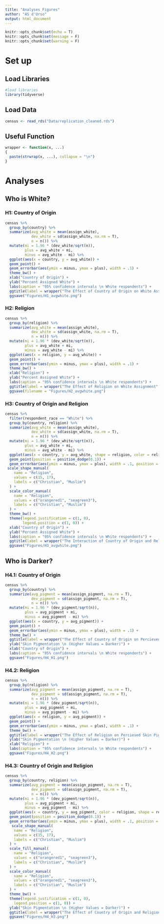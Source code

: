 ```yaml
---
title: "Analyses Figures"
author: "AS d'Urso"
output: html_document
---
```


```r
knitr::opts_chunk$set(echo = T)
knitr::opts_chunk$set(message = F)
knitr::opts_chunk$set(warning = F)
```

# Set up

## Load Libraries

```r
#load libraries 
library(tidyverse)
```

## Load Data 

```r
census <- read_rds("Data/replication_cleaned.rds")
```

## Useful Function 

```r
wrapper <- function(x, ...) 
{
  paste(strwrap(x, ...), collapse = "\n")
}
```

# Analyses 

## Who is White?

### H1: Country of Origin
```r
census %>% 
  group_by(country) %>% 
  summarize(avg_white = mean(assign_white), 
            dev_white = sd(assign_white, na.rm = T), 
            n = n()) %>% 
  mutate(mi = 1.96 * (dev_white/sqrt(n)),
         plus = avg_white + mi,
         minus = avg_white - mi) %>%
  ggplot(aes(x = country, y = avg_white)) +
  geom_point() + 
  geom_errorbar(aes(ymin = minus, ymax = plus), width = .1) + 
  theme_bw() +
  xlab("Country of Origin") +
  ylab("Percent Assigned White") +
  labs(caption = "95% confidence intervals \n White respondents") +
  ggtitle(label = wrapper("The Effect of Country of Origin on White Assignment", width = 80)) +
  ggsave("Figures/H1_avgwhite.png") 
```


### H2: Religion 
```r
census %>% 
  group_by(religion) %>% 
  summarize(avg_white = mean(assign_white), 
            dev_white = sd(assign_white, na.rm = T), 
            n = n()) %>% 
  mutate(mi = 1.96 * (dev_white/sqrt(n)),
         plus = avg_white + mi,
         minus = avg_white - mi) %>%
  ggplot(aes(x = religion, y = avg_white)) +
  geom_point() + 
  geom_errorbar(aes(ymin = minus, ymax = plus), width = .1) + 
  theme_bw() +
  xlab("Religion") +
  ylab("Percent Assigned White") +
  labs(caption = "95% confidence intervals \n White respondents") +
  ggtitle(label = wrapper("The Effect of Religion on White Assignment", width = 80)) +
  ggsave(filename = "Figures/H2_avgwhite.png")
```

### H3: Country of Origin and Religion
```r
census %>% 
  filter(respondent_race == "White") %>% 
  group_by(country, religion) %>% 
  summarize(avg_white = mean(assign_white), 
            dev_white = sd(assign_white, na.rm = T), 
            n = n()) %>% 
  mutate(mi = 1.96 * (dev_white/sqrt(n)),
         plus = avg_white + mi,
         minus = avg_white - mi) %>%
  ggplot(aes(x = country, y = avg_white, shape = religion, color = religion)) +
  geom_point(position = position_dodge(0.1)) + 
  geom_errorbar(aes(ymin = minus, ymax = plus), width = .1, position = position_dodge(0.1)) + 
 scale_shape_manual(
    name = "Religion",
    values = c(15, 17),
    labels = c("Christian", "Muslim")
  ) +
  scale_color_manual(
    name = "Religion",
    values = c("orangered1", "seagreen3"),
    labels = c("Christian", "Muslim")
  ) +  
  theme_bw() +
  theme(legend.justification = c(1, 0),
        legend.position = c(1, 0)) +
  xlab("Country of Origin") +
  ylab("Percent Assigned White") +
  labs(caption = "95% confidence intervals \n White respondents") +
  ggtitle(label = wrapper("The Interaction of Country of Origin and Religion on White Assignment", width = 70)) +
  ggsave("Figures/H3_avgwhite.png")
```

## Who is Darker?

### H4.1: Country of Origin 
```r
census %>% 
  group_by(country) %>% 
  summarize(avg_pigment = mean(assign_pigment, na.rm = T), 
            dev_pigment = sd(assign_pigment, na.rm = T), 
            n = n()) %>% 
  mutate(mi = 1.96 * (dev_pigment/sqrt(n)),
         plus = avg_pigment + mi,
         minus = avg_pigment - mi) %>%
  ggplot(aes(x = country, y = avg_pigment)) +
  geom_point() + 
  geom_errorbar(aes(ymin = minus, ymax = plus), width = .1) + 
  theme_bw() +
  ggtitle(label = wrapper("The Effect of Country of Origin on Percieved Skin Pigmentation", width = 70)) +
  ylab("Skin Pigmentation \n (Higher Values = Darker)") +
  xlab("Country of Origin") +
  labs(caption = "95% confidence intervals \n White respondents") +
  ggsave("Figures/H4_H1.png")

```

### H4.2: Religion 

```r
census %>% 
  group_by(religion) %>% 
  summarize(avg_pigment = mean(assign_pigment, na.rm = T), 
            dev_pigment = sd(assign_pigment, na.rm = T), 
            n = n()) %>% 
  mutate(mi = 1.96 * (dev_pigment/sqrt(n)),
         plus = avg_pigment + mi,
         minus = avg_pigment - mi) %>%
  ggplot(aes(x = religion, y = avg_pigment)) +
  geom_point() + 
  geom_errorbar(aes(ymin = minus, ymax = plus), width = .1) + 
  theme_bw() +
  ggtitle(label = wrapper("The Effect of Religion on Percieved Skin Pigmentation", width = 70)) +
  ylab("Skin Pigmentation \n (Higher Values = Darker)") +
  xlab("Religion") +
  labs(caption = "95% confidence intervals \n White respondents") +
  ggsave("Figures/H4_H2.png")

```

### H4.3: Country of Origin and Religion 

```r
census %>% 
  group_by(country, religion) %>% 
  summarize(avg_pigment = mean(assign_pigment, na.rm = T), 
            dev_pigment = sd(assign_pigment, na.rm = T), 
            n = n()) %>% 
  mutate(mi = 1.96 * (dev_pigment/sqrt(n)),
         plus = avg_pigment + mi,
         minus = avg_pigment - mi) %>%
  ggplot(aes(x = country, y = avg_pigment, color = religion, shape = religion)) +
  geom_point(position = position_dodge(0.1)) + 
  geom_errorbar(aes(ymin = minus, ymax = plus), width = .1, position = position_dodge(0.1)) + 
   scale_shape_manual(
    name = "Religion",
    values = c(15, 17),
    labels = c("Christian", "Muslim")
  ) +
  scale_fill_manual(
    name = "Religion",
    values = c("orangered1", "seagreen3"),
    labels = c("Christian", "Muslim")
  ) +
  scale_color_manual(
    name = "Religion",
    values = c("orangered1", "seagreen3"),
    labels = c("Christian", "Muslim")
  ) +  
  theme_bw() +
  theme(legend.justification = c(1, 0),
    legend.position = c(1, 0)) +
  ylab("Skin Pigmentation \n (Higher Values = Darker)") +
  ggtitle(label = wrapper("The Effect of Country of Origin and Religion on Percieved Skin Pigmentation", width = 70)) +
  ggsave("Figures/H4_H3.png")

```

